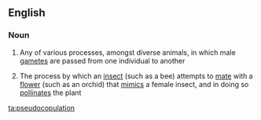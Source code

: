 ==English==

===Noun===
{{wikipedia}}
{{en-noun|-}}

# {{context|biology|lang=en}} Any of various processes, amongst diverse animals, in which male [[gamete]]s are passed from one individual to another
# {{context|biology|lang=en}} The process by which an [[insect]] (such as a bee) attempts to [[mate]] with a [[flower]] (such as an orchid) that [[mimic]]s a female insect, and in doing so [[pollinate]]s the plant

[[ta:pseudocopulation]]